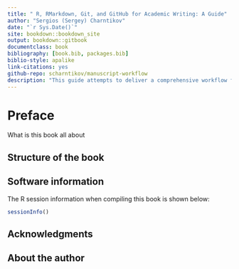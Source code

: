 --- 
title: " R, RMarkdown, Git, and GitHub for Academic Writing: A Guide"
author: "Sergios (Sergey) Charntikov"
date: "`r Sys.Date()`"
site: bookdown::bookdown_site
output: bookdown::gitbook
documentclass: book
bibliography: [book.bib, packages.bib]
biblio-style: apalike
link-citations: yes
github-repo: scharntikov/manuscript-workflow
description: "This guide attempts to deliver a comprehensive workflow for devoloping and publishing of academic manuscripts with the help of R, Rmarkdown, Git, and GitHub."
---

# Preface


What is this book all about

## Structure of the book

## Software information 

The R session information when compiling this book is shown below:

```{r}
sessionInfo()
```


## Acknowledgments

## About the author
